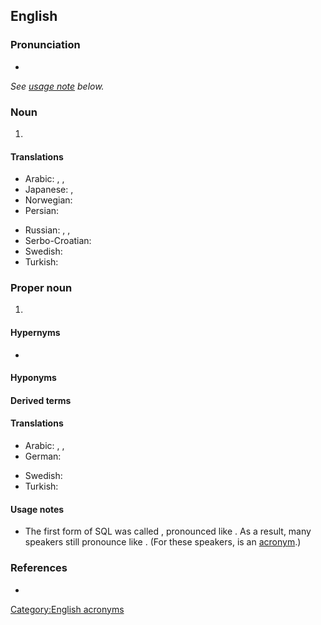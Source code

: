==English==

===Pronunciation===
* {{audio|En-us-SQL.ogg|Audio (US)|lang=en}}
''See [[#Usage notes|usage note]] below.''

===Noun===
{{en-noun|?}}

# {{lb|en|physics}} {{initialism of|[[standard]] [[quantum limit]]|lang=en}}

====Translations====
{{trans-top|SQL}}
* Arabic: {{t|ar|SQL|m|tr=-|sc=Latn}},{{LR}} {{t|ar|إِس كْيُو إِل|tr=ʾes kyū ʾel|m}}, {{t|ar|إسْ كْيُو إلْ|m}}
* Japanese: {{t+|ja|SQL|tr=-|sc=Latn}}, {{t|ja|エスキューエル|tr=esu-kyū-eru}} {{t|ja|シークェル|tr=shīkweru}}
* Norwegian: {{t|no|SQL|n}}
* Persian: {{t|fa|اس‌کیوال|tr=es-kiyu-el|sc=fa-Arab}}
{{trans-mid}}
* Russian: {{t+|ru|SQL|m|tr=-|sc=Latn}}, {{t|ru|эс-ку-э́ль|m}}, {{t|ru|эс-кью-э́л|m}}
* Serbo-Croatian: {{t|sh|SQL|m}}
* Swedish: {{t|sv|SQL|n}}
* Turkish: {{t+|tr|SQL}}
{{trans-bottom}}

===Proper noun===
{{en-proper noun}}

# {{lb|en|computer language|databases}} {{initialism of|w:Structured Query Language|lang=en}}

====Hypernyms====
* {{l|en|QL}}

====Hyponyms====
{{hyp4
| {{l|en|eSQL}}
| {{l|en|NoSQL}}
| {{l|en|PL/SQL}}
| {{l|en|Transact-SQL}}
| {{l|en|T-SQL}}
|lang=en}}

====Derived terms====
{{der2
| {{l|en|HSQLDB}}
| {{l|en|SQLAlchemy}}
|lang=en}}

====Translations====
{{trans-top|SQL}}
* Arabic: {{t|ar|SQL|m|tr=-|sc=Latn}},{{LR}} {{t|ar|إِس كْيُو إِل|tr=ʾes kyū ʾel|m}}, {{t|ar|إسْ كْيُو إلْ|m}}
* German: {{t+|de|SQL|n}}
{{trans-mid}}
* Swedish: {{t|sv|SQL|n}}
* Turkish: {{t+|tr|SQL}}
{{trans-bottom}}

====Usage notes====
* {{sense|structured query language}} The first form of SQL was called {{m|en||SEQUEL}}, pronounced like {{m|en||sequel}}. As a result, many speakers still pronounce {{m|en|SQL}} like {{m|en||sequel}}. (For these speakers, {{m|en|SQL}} is an [[Appendix:Glossary#acronym|acronym]].)

===References===
* {{pedia}}

[[Category:English acronyms]]